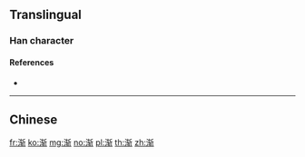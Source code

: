 {{also|漸}}
==Translingual==

===Han character===
{{Han char|rn=85|rad=水|as=08|sn=11|four=|canj=EKQL|ids=⿰氵斩}}

====References====
* {{Han ref|kx=0633.371|hdz=31645.030|uh=6E10|ud=28176}}

----

==Chinese==
{{zh-see|漸}}

[[fr:渐]]
[[ko:渐]]
[[mg:渐]]
[[no:渐]]
[[pl:渐]]
[[th:渐]]
[[zh:渐]]